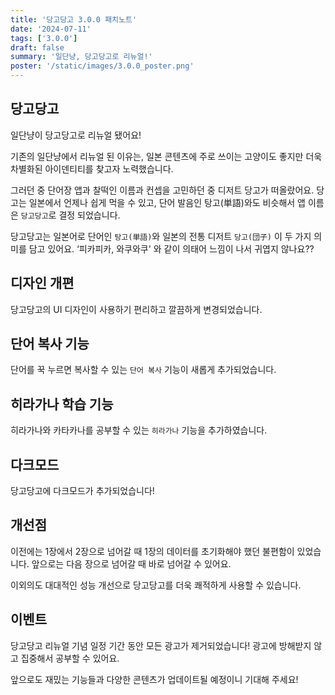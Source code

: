 ```yaml
---
title: '당고당고 3.0.0 패치노트'
date: '2024-07-11'
tags: ['3.0.0']
draft: false
summary: '일단냥, 당고당고로 리뉴얼!'
poster: '/static/images/3.0.0_poster.png'
---
```


## 당고당고

일단냥이 당고당고로 리뉴얼 됐어요!

기존의 일단냥에서 리뉴얼 된 이유는, 일본 콘텐츠에 주로 쓰이는 고양이도 좋지만 더욱 차별화된 아이덴티티를 찾고자 노력했습니다.

그러던 중 단어장 앱과 찰떡인 이름과 컨셉을 고민하던 중 디저트 당고가 떠올랐어요.
당고는 일본에서 언제나 쉽게 먹을 수 있고, 단어 발음인 탕고(単語)와도 비슷해서 앱 이름은 `당고당고`로 결정 되었습니다.

당고당고는 일본어로 단어인 `탕고(単語)`와 일본의 전통 디저트 `당고(団子)` 이 두 가지 의미를 담고 있어요.
‘피카피카, 와쿠와쿠' 와 같이 의태어 느낌이 나서 귀엽지 않나요??

## 디자인 개편

당고당고의 UI 디자인이 사용하기 편리하고 깔끔하게 변경되었습니다.

## 단어 복사 기능

단어를 꾹 누르면 복사할 수 있는 `단어 복사` 기능이 새롭게 추가되었습니다.

## 히라가나 학습 기능

히라가나와 카타카나를 공부할 수 있는 `히라가나` 기능을 추가하였습니다.

## 다크모드

당고당고에 다크모드가 추가되었습니다!

## 개선점

이전에는 1장에서 2장으로 넘어갈 때 1장의 데이터를 초기화해야 했던 불편함이 있었습니다.
앞으로는 다음 장으로 넘어갈 때 바로 넘어갈 수 있어요.

이외의도 대대적인 성능 개선으로 당고당고를 더욱 쾌적하게 사용할 수 있습니다.

## 이벤트

당고당고 리뉴얼 기념 일정 기간 동안 모든 광고가 제거되었습니다!
광고에 방해받지 않고 집중해서 공부할 수 있어요.

앞으로도 재밌는 기능들과 다양한 콘텐츠가 업데이트될 예정이니 기대해 주세요!
